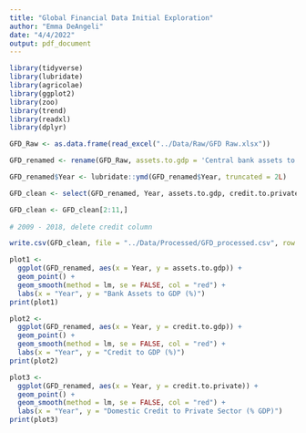 ```yaml
---
title: "Global Financial Data Initial Exploration"
author: "Emma DeAngeli"
date: "4/4/2022"
output: pdf_document
---
```


```r
library(tidyverse)
library(lubridate)
library(agricolae)
library(ggplot2)
library(zoo)
library(trend)
library(readxl)
library(dplyr)
```

```r
GFD_Raw <- as.data.frame(read_excel("../Data/Raw/GFD Raw.xlsx"))

GFD_renamed <- rename(GFD_Raw, assets.to.gdp = 'Central bank assets to GDP (%)', credit.to.gdp = 'Credit to government and state-owned enterprises to GDP (%)', credit.to.private = 'Domestic credit to private sector (% of GDP)')

GFD_renamed$Year <- lubridate::ymd(GFD_renamed$Year, truncated = 2L)

GFD_clean <- select(GFD_renamed, Year, assets.to.gdp, credit.to.private)

GFD_clean <- GFD_clean[2:11,]
  
# 2009 - 2018, delete credit column

```

```r
write.csv(GFD_clean, file = "../Data/Processed/GFD_processed.csv", row.names=FALSE)
```


```r
plot1 <-
  ggplot(GFD_renamed, aes(x = Year, y = assets.to.gdp)) +
  geom_point() +
  geom_smooth(method = lm, se = FALSE, col = "red") +
  labs(x = "Year", y = "Bank Assets to GDP (%)")
print(plot1)

```

```r
plot2 <-
  ggplot(GFD_renamed, aes(x = Year, y = credit.to.gdp)) +
  geom_point() +
  geom_smooth(method = lm, se = FALSE, col = "red") +
  labs(x = "Year", y = "Credit to GDP (%)")
print(plot2)

```

```r
plot3 <-
  ggplot(GFD_renamed, aes(x = Year, y = credit.to.private)) +
  geom_point() +
  geom_smooth(method = lm, se = FALSE, col = "red") +
  labs(x = "Year", y = "Domestic Credit to Private Sector (% GDP)")
print(plot3)

```



